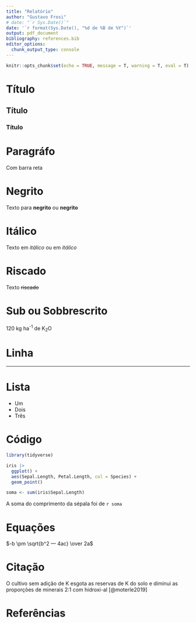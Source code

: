 ```yaml
---
title: "Relatório"
author: "Gustavo Frosi"
# date: "`r Sys.Date()`"
date: '`r format(Sys.Date(), "%d de %B de %Y")`'
output: pdf_document
bibliography: references.bib
editor_options: 
  chunk_output_type: console
---
```


```r
knitr::opts_chunk$set(echo = TRUE, message = T, warning = T, eval = T)
```

# Título

## Título

### Título

# Paragráfo

Com barra reta

# Negrito

Texto para **negrito** ou **negrito**

# Itálico

Texto em *itálico* ou em *itálico*

# Riscado

Texto ~~riscado~~

# Sub ou Sobbrescrito

120 kg ha^-1^ de K~2~O

# Linha

---

# Lista

- Um
- Dois
- Três

# Código

```r
library(tidyverse)

iris |> 
  ggplot() +
  aes(Sepal.Length, Petal.Length, col = Species) +
  geom_point()

soma <- sum(iris$Sepal.Length)

```

A soma do comprimento da sépala foi de `r soma`

# Equações

$-b \pm \sqrt{b^2 — 4ac} \over 2a$

# Citação

O cultivo sem adição de K esgota as reservas de K do solo e diminui as proporções de minerais 2:1 com hidroxi-al [@moterle2019]


# Referências

